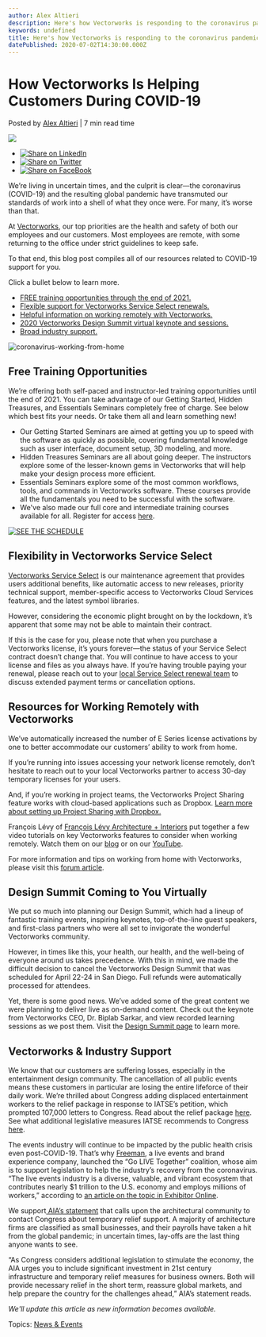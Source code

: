 ```yaml
---
author: Alex Altieri
description: Here's how Vectorworks is responding to the coronavirus pandemic. 
keywords: undefined
title: Here's how Vectorworks is responding to the coronavirus pandemic.  
datePublished: 2020-07-02T14:30:00.000Z
---
```

  

# How Vectorworks Is Helping Customers During COVID-19

 Posted by [Alex Altieri](https://blog.vectorworks.net/author/alex-altieri) | 7 min read time 

![](https://blog.vectorworks.net/hubfs/Blog%20Images/200320_COVID-19/essentials-seminar-blog-post-image-2400x1328.jpg) 

* [![Share on LinkedIn](https://2659751.fs1.hubspotusercontent-na1.net/hubfs/2659751/michaelDemo/share-LI.png)](http://www.linkedin.com/shareArticle?mini=true&url=https%3A%2F%2Fblog.vectorworks.net%2Fhow-vectorworks-is-helping-customers-during-covid-19)
* [![Share on Twitter](https://2659751.fs1.hubspotusercontent-na1.net/hubfs/2659751/michaelDemo/share-TW.png)](https://www.twitter.com/share?text=How%20Vectorworks%20Is%20Helping%20Customers%20During%20COVID-19&url=https%3A%2F%2Fblog.vectorworks.net%2Fhow-vectorworks-is-helping-customers-during-covid-19&via=PMGTweets)
* [![Share on FaceBook](https://2659751.fs1.hubspotusercontent-na1.net/hubfs/2659751/michaelDemo/share-FB.png)](https://www.facebook.com/sharer/sharer.php?u=https%3A%2F%2Fblog.vectorworks.net%2Fhow-vectorworks-is-helping-customers-during-covid-19)

We’re living in uncertain times, and the culprit is clear—the coronavirus (COVID-19) and the resulting global pandemic have transmuted our standards of work into a shell of what they once were. For many, it’s worse than that.

At [Vectorworks](https://www.vectorworks.net), our top priorities are the health and safety of both our employees and our customers. Most employees are remote, with some returning to the office under strict guidelines to keep safe.

To that end, this blog post compiles all of our resources related to COVID-19 support for you.

Click a bullet below to learn more.

* [FREE training opportunities through the end of 2021.](../../../net/vectorworks/blog/index.html)
* [Flexible support for Vectorworks Service Select renewals.](../../../net/vectorworks/blog/index.html)
* [Helpful information on working remotely with Vectorworks.](../../../net/vectorworks/blog/index.html)
* [2020 Vectorworks Design Summit virtual keynote and sessions.](../../../net/vectorworks/blog/index.html)
* [Broad industry support.](../../../net/vectorworks/blog/index.html)

![coronavirus-working-from-home](https://blog.vectorworks.net/hs-fs/hubfs/Blog%20Images/200320_COVID-19/coronavirus-working-from-home.jpg?width=600&name=coronavirus-working-from-home.jpg)

## Free Training Opportunities

We’re offering both self-paced and instructor-led training opportunities until the end of 2021\. You can take advantage of our Getting Started, Hidden Treasures, and Essentials Seminars completely free of charge. See below which best fits your needs. Or take them all and learn something new!

* Our Getting Started Seminars are aimed at getting you up to speed with the software as quickly as possible, covering fundamental knowledge such as user interface, document setup, 3D modeling, and more.
* Hidden Treasures Seminars are all about going deeper. The instructors explore some of the lesser-known gems in Vectorworks that will help make your design process more efficient.
* Essentials Seminars explore some of the most common workflows, tools, and commands in Vectorworks software. These courses provide all the fundamentals you need to be successful with the software.
* We've also made our full core and intermediate training courses available for all. Register for access [here](https://www3.vectorworks.net/core-intermediate-training?utm%5Fcampaign=blog&utm%5Fmedium=planetvectorworks&utm%5Fsource=button&utm%5Fcontent=032020covid19).

[![SEE THE SCHEDULE](https://no-cache.hubspot.com/cta/default/3018241/7a5984fa-13d3-40f7-805d-6a189f726629.png)](https://cta-redirect.hubspot.com/cta/redirect/3018241/7a5984fa-13d3-40f7-805d-6a189f726629) 

## Flexibility in Vectorworks Service Select

[Vectorworks Service Select](https://www.vectorworks.net/service-select?utm%5Fcampaign=blog&utm%5Fmedium=planetvectorworks&utm%5Fsource=button&utm%5Fcontent=032020covid19) is our maintenance agreement that provides users additional benefits, like automatic access to new releases, priority technical support, member-specific access to Vectorworks Cloud Services features, and the latest symbol libraries.

However, considering the economic plight brought on by the lockdown, it’s apparent that some may not be able to maintain their contract.

If this is the case for you, please note that when you purchase a Vectorworks license, it’s yours forever—the status of your Service Select contract doesn’t change that. You will continue to have access to your license and files as you always have. If you’re having trouble paying your renewal, please reach out to your [local Service Select renewal team](https://www.vectorworks.net/company/contacts?utm%5Fcampaign=blog&utm%5Fmedium=planetvectorworks&utm%5Fsource=button&utm%5Fcontent=032020covid19) to discuss extended payment terms or cancellation options.

## Resources for Working Remotely with Vectorworks

We’ve automatically increased the number of E Series license activations by one to better accommodate our customers’ ability to work from home.

If you’re running into issues accessing your network license remotely, don’t hesitate to reach out to your local Vectorworks partner to access 30-day temporary licenses for your users.

And, if you’re working in project teams, the Vectorworks Project Sharing feature works with cloud-based applications such as Dropbox. [Learn more about setting up Project Sharing with Dropbox.](http://app-help.vectorworks.net/2020/eng/index.htm#t=VW2020%5FGuide%2FProjectSharing%2FProject%5Fsharing.htm&rhsearch=Dropbox&rhhlterm=Dropbox&rhsyns=)

François Lévy of [François Lévy Architecture + Interiors](https://www.francoislevy.com/) put together a few video tutorials on key Vectorworks features to consider when working remotely. Watch them on our [blog](../../../net/vectorworks/blog/may-tech-roundup-working-from-home-with-vectorworks.html) or on our [YouTube](https://www.youtube.com/watch?v=MLkh3bzW5Fk&list=PLiLCoe7DU1HabvVVOvth6v4R1WtY9NI49?utm%5Fcampaign=blog&utm%5Fmedium=planetvectorworks&utm%5Fsource=button&utm%5Fcontent=032020covid19).

For more information and tips on working from home with Vectorworks, please visit this [forum article](https://forum.vectorworks.net/index.php?/articles.html/articles/how-to/accessing-vectorworks-remote-working-r822/).

## Design Summit Coming to You Virtually

We put so much into planning our Design Summit, which had a lineup of fantastic training events, inspiring keynotes, top-of-the-line guest speakers, and first-class partners who were all set to invigorate the wonderful Vectorworks community.

However, in times like this, your health, our health, and the well-being of everyone around us takes precedence. With this in mind, we made the difficult decision to cancel the Vectorworks Design Summit that was scheduled for April 22-24 in San Diego. Full refunds were automatically processed for attendees.

Yet, there is some good news. We’ve added some of the great content we were planning to deliver live as on-demand content. Check out the keynote from Vectorworks CEO, Dr. Biplab Sarkar, and view recorded learning sessions as we post them. Visit the [Design Summit page](https://www.vectorworks.net/design-summit?utm%5Fcampaign=blog&utm%5Fmedium=planetvectorworks&utm%5Fsource=button&utm%5Fcontent=032020covid19) to learn more.

## Vectorworks & Industry Support

We know that our customers are suffering losses, especially in the entertainment design community. The cancellation of all public events means these customers in particular are losing the entire lifeforce of their daily work. We’re thrilled about Congress adding displaced entertainment workers to the relief package in response to IATSE’s petition, which prompted 107,000 letters to Congress. Read about the relief package [here](https://www.iatse.net/news/congress-passes-cares-act-providing-immediate-economic-relief-entertainment-workers?fbclid=IwAR1ciC0zAGzBxk0Or24xp2NgTy5WLpFmuzUNX3dsCAMebPr6S3umc3AuHHQ). See what additional legislative measures IATSE recommends to Congress [here](https://iatsecares.org/2020/04/29/send-a-letter-v2/?fbclid=IwAR2ebzMfHsxX7axSBfxIX2pfo7CRpo96dMb6NXpEPakmkZZhZLGoUs6hh0M).

The events industry will continue to be impacted by the public health crisis even post-COVID-19\. That’s why [Freeman](https://www.freeman.com/about/what-we-do), a live events and brand experience company, launched the “Go LIVE Together” coalition, whose aim is to support legislation to help the industry’s recovery from the coronavirus. “The live events industry is a diverse, valuable, and vibrant ecosystem that contributes nearly $1 trillion to the U.S. economy and employs millions of workers,” according to [an article on the topic in Exhibitor Online](https://www.exhibitoronline.com/news/article.asp?ID=20544).

We support[ AIA’s statement](https://www.aia.org/articles/6281454-aia-urges-small-business-relief-infrastruc) that calls upon the architectural community to contact Congress about temporary relief support. A majority of architecture firms are classified as small businesses, and their payrolls have taken a hit from the global pandemic; in uncertain times, lay-offs are the last thing anyone wants to see.

“As Congress considers additional legislation to stimulate the economy, the AIA urges you to include significant investment in 21st century infrastructure and temporary relief measures for business owners. Both will provide necessary relief in the short term, reassure global markets, and help prepare the country for the challenges ahead,” AIA’s statement reads.

_We'll update this article as new information becomes available._

 Topics: [News & Events](https://blog.vectorworks.net/topic/news-events) 

  
